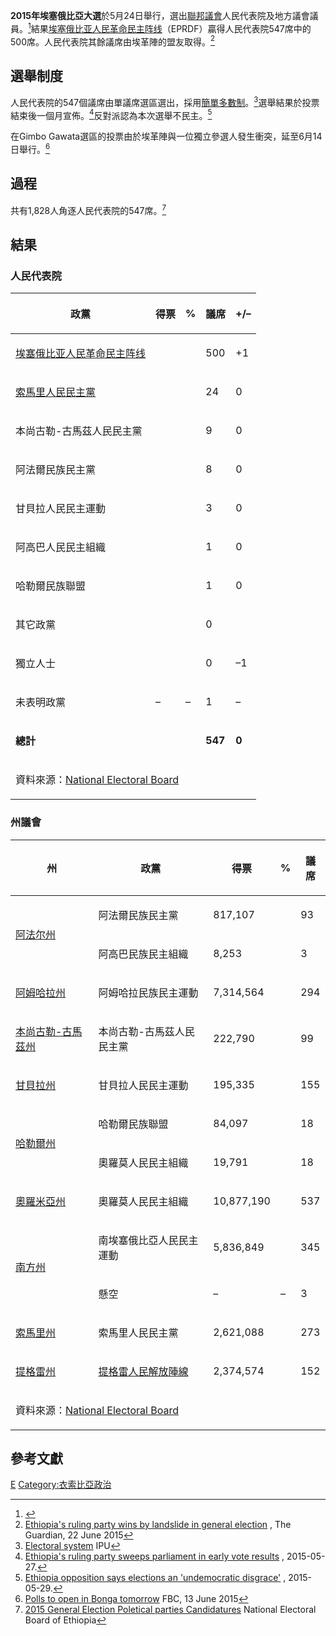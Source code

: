 {{Infobox election
| election_name     = 2015年埃塞俄比亚大选
| country           = 埃塞俄比亚
| type              = legislative
| vote_type         = Popular
| ongoing           = no
| previous_election = 2010年埃塞俄比亚大选
| previous_year     = 2010
| previous_mps      = 
| election_date     = 2015年5月24日
| elected_mps       = 
| next_election     = 2021年埃塞俄比亚大选
| next_year         = 2021
| next_mps          = 
| votes_for_election= 
| equipped_voters=
| needed_votes      = 
| seats_for_election= 人民代表院全部547個議席
| majority_seats    = 
| opinion_polls     = 
| turnout           =

<!--         1        -->
| image1            = [[File:Hailemariam_Desalegn_-_Closing_Plenary-_Africa's_Next_Chapter_-_World_Economic_Forum_on_Africa_2011.jpg|100px]]
| leader1           = [[海爾馬里亞姆·德薩萊尼|海爾馬里亞姆·德薩萊尼]]
| party1            = [[埃塞俄比亚人民革命民主阵线|埃塞俄比亚人民革命民主阵线]]
| color1            = FC1503
| alliance1         = 
| leader_since1     = 
| leaders_seat1     = 
| last_election1    = 499 
| seats1            = 500
| seat_change1      = +1

<!--        2        -->
| image2            = [[File:No_image.svg|100px]] 
| leader2           =
| party2            = {{Link-en|索馬里人民民主黨|Somali People's Democratic Party}}
| color2            = FF0000
| alliance2         = 
| leader_since2     = 
| leaders_seat2     = 
| last_election2    = 24 
| seats2            = 24
| seat_change2      = 0

<!-- map -->
| map_image         = 
| map_size          = 
| map_alt           = 
| map               = 
| map_caption       =

<!-- bottom -->
| title             = 總理
| before_election   = [[海爾馬里亞姆·德薩萊尼|海爾馬里亞姆·德薩萊尼]]
| before_party      = 
| posttitle         = 
| after_election    = 無變更
| after_party       = 
}}

'''2015年埃塞俄比亞大選'''於5月24日舉行，選出[[联邦议会_(埃塞俄比亚)|聯邦議會]]人民代表院及地方議會議員。<ref>{{cite web |last= |first= |date=2015 |title=African election calendar 2015 |url=http://www.content.eisa.org.za/old-page/african-election-calendar-2015 |publisher=Electoral Institute for Sustainable Democracy in Africa |location= |access-date=2015-02-26 |deadurl=yes |archiveurl=https://web.archive.org/web/20150227192613/http://www.content.eisa.org.za/old-page/african-election-calendar-2015 |archivedate=2015-02-27 }}</ref>結果[[埃塞俄比亚人民革命民主阵线|埃塞俄比亚人民革命民主阵线]]（EPRDF）贏得人民代表院547席中的500席。人民代表院其餘議席由埃革陣的盟友取得。<ref>[http://www.theguardian.com/world/2015/jun/22/ethiopias-ruling-party-win-clean-sweep-general-election Ethiopia's ruling party wins by landslide in general election] {{Wayback|url=http://www.theguardian.com/world/2015/jun/22/ethiopias-ruling-party-win-clean-sweep-general-election |date=20160723230744 }}, The Guardian, 22 June 2015</ref>

==選舉制度==
人民代表院的547個議席由單議席選區選出，採用[[簡單多數制|簡單多數制]]。<ref>[http://www.ipu.org/parline-e/reports/2107_B.htm Electoral system] {{Webarchive|url=https://archive.is/20130113030458/http://www.ipu.org/parline-e/reports/2107_B.htm |date=2013-01-13 }} IPU</ref>選舉結果於投票結束後一個月宣佈。<ref>[http://www.reuters.com/article/us-ethiopia-election-idUSKBN0OC1KS20150527 Ethiopia's ruling party sweeps parliament in early vote results] {{Wayback|url=http://www.reuters.com/article/us-ethiopia-election-idUSKBN0OC1KS20150527 |date=20170218064427 }}, 2015-05-27.</ref>反對派認為本次選舉不民主。<ref>[https://www.yahoo.com/news/ethiopia-opposition-says-elections-undemocratic-disgrace-220257213.html Ethiopia opposition says elections an 'undemocratic disgrace'] {{Wayback|url=https://www.yahoo.com/news/ethiopia-opposition-says-elections-undemocratic-disgrace-220257213.html |date=20160922174915 }}, 2015-05-29.</ref>

在Gimbo Gawata選區的投票由於埃革陣與一位獨立參選人發生衝突，延至6月14日舉行。<ref>[http://www.fanabc.com/english/index.php/ethiopian-election/item/3194-polls-to-open-in-bonga-tomorrow Polls to open in Bonga tomorrow] {{Wayback|url=http://www.fanabc.com/english/index.php/ethiopian-election/item/3194-polls-to-open-in-bonga-tomorrow |date=20150702203936 }} FBC, 13 June 2015</ref>

==過程==
共有1,828人角逐人民代表院的547席。<ref>[http://www.electionethiopia.org/en/ 2015 General Election Poletical parties Candidatures] {{Wayback|url=http://www.electionethiopia.org/en/ |date=20170531161656 }} National Electoral Board of Ethiopia</ref>

==結果==
===人民代表院===
{| class=wikitable style=text-align:right
!政黨
!得票
!%
!議席
!+/–
|-
|align=left| [[埃塞俄比亚人民革命民主阵线|埃塞俄比亚人民革命民主阵线]] || || ||500||+1
|-
|align=left| [[索馬里人民民主黨|索馬里人民民主黨]] || || ||24||0
|-
|align=left| 本尚古勒-古馬茲人民民主黨 || || ||9||0
|-
|align=left| 阿法爾民族民主黨 || || ||8||0
|-
|align=left| 甘貝拉人民民主運動 || || ||3||0
|-
|align=left| 阿高巴人民民主組織 || || ||1||0
|-
|align=left| 哈勒爾民族聯盟 || || ||1||0
|-
|align=left | 其它政黨  || || || 0 ||

|-
|align=left| 獨立人士 || || ||0||–1
|-
|align=left| 未表明政黨 ||–||–||1||–
|-
|align=left|'''總計'''|| || ||'''547'''||'''0'''
|-
|align=left colspan=5|資料來源：[http://www.electionethiopia.org/en/ National Electoral Board]{{Wayback|url=http://www.electionethiopia.org/en/ |date=20170531161656 }}
|}

===州議會===
{| class=wikitable style=text-align:right
!州
!政黨
!得票
!%
!議席
|-
|rowspan=2 align=left|[[阿法尔州|阿法尔州]]||align=left| 阿法爾民族民主黨 ||817,107|| ||93
|-
|align=left| 阿高巴民族民主組織 ||8,253|| ||3
|-
|align=left|[[阿姆哈拉州|阿姆哈拉州]]||align=left| 阿姆哈拉民族民主運動 ||7,314,564|| ||294
|-
|align=left|[[本尚古勒-古馬茲州|本尚古勒-古馬茲州]]||align=left| 本尚古勒-古馬茲人民民主黨 ||222,790|| ||99
|-
|align=left|[[甘貝拉州|甘貝拉州]]||align=left| 甘貝拉人民民主運動 ||195,335|| ||155
|-
|align=left rowspan=2|[[哈勒爾州|哈勒爾州]]||align=left| 哈勒爾民族聯盟 ||84,097|| ||18
|-
|align=left| 奧羅莫人民民主組織 ||19,791|| ||18
|-
|align=left|[[奧羅米亞州|奧羅米亞州]]||align=left| 奧羅莫人民民主組織 ||10,877,190|| ||537
|-
|align=left rowspan=2|[[南方州|南方州]]||align=left| 南埃塞俄比亞人民民主運動 ||5,836,849|| ||345
|-
|align=left| 懸空 ||–||–||3
|-
|align=left|[[索馬里州|索馬里州]]||align=left| 索馬里人民民主黨 ||2,621,088|| ||273
|-
|align=left|[[提格雷州|提格雷州]]||align=left| [[提格雷人民解放陣線|提格雷人民解放陣線]] ||2,374,574|| ||152
|-
|align=left colspan=5|資料來源：[http://www.electionethiopia.org/en/ National Electoral Board]{{Wayback|url=http://www.electionethiopia.org/en/ |date=20170531161656 }}
|}

==參考文獻==
{{Reflist}}

{{埃塞俄比亞選舉}}
[[Category:2015年非洲选举|E]]
[[Category:衣索比亞政治|Category:衣索比亞政治]]